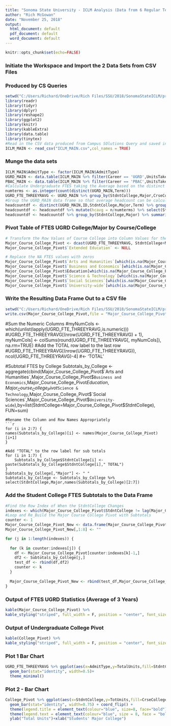 ```yaml
---
title: "Sonoma State University - ICLM Analysis (Data from 6 Regular Terms)"
author: "Rich McGowan"
date: "November 25, 2018"
output:
  html_document: default
  pdf_document: default
  word_document: default
---
```

```r
knitr::opts_chunk$set(echo=FALSE)
```
###  Initiate the Workspace and Import the 2 Data Sets from CSV Files
###  Produced by CS Queries
```r
setwd("C:/Users/Richard/OneDrive/Rich Files/SSU/2018/SonomaStateICLM/project")
library(readr)
library(tidyr)
library(dplyr)
library(reshape2)
library(ggplot2)
library(knitr)
library(kableExtra)
library(data.table)
library(tinytex)
#Read in the CSV data produced from Campus SOlutions Query and saved in local folder
ICLM_MAIN <- read_csv("ICLM_MAIN.csv",col_names = TRUE)
```
###  Munge the data sets
```r
ICLM_MAIN$AdmitType <- factor(ICLM_MAIN$AdmitType)
UGRD_MAIN <- data.table(ICLM_MAIN %>% filter(Career == 'UGRD',UnitsTakenPrgrss > 0))
PBAC_MAIN <- data.table(ICLM_MAIN %>% filter(Career == 'PBAC',UnitsTakenPrgrss > 0))
#Calculate Undergraduate FTES taking the Average based on the distinct number of terms in the dataframe (e.g. summing the Units Taken Profgressby dividing by 6 regular terms gives a 3 year average)
numterms <- as.integer(count(distinct(UGRD_MAIN,Term)))
UGRD_FTE_THREEYRAVG <- UGRD_MAIN %>% group_by(StdntCollege,Major,CrseCollege) %>% summarize(FTES= round(sum(UnitsTakenPrgrss)/15)/numterms)
#Group the UGRD_MAIN data frame so that average headcount can be calculated
headcountdf <- distinct(UGRD_MAIN,ID,StdntCollege,Major,Term) %>% group_by(StdntCollege,Major) %>% count(ID)
headcountdf <- headcountdf %>% mutate(hcavg = n/numterms) %>% select(StdntCollege,Major,hcavg)
headcountdf <- headcountdf %>% group_by(StdntCollege,Major) %>% summarize(n())
```

###  Pivot Table of FTES UGRD College/Major by Course/College
```r
# Transform the Row Values of Course College into Column Values for the Data Frame (using the dcast function)
Major_Course_College_Pivot <- dcast(UGRD_FTE_THREEYRAVG, StdntCollege+Major~CrseCollege)
Major_Course_College_Pivot$`Extended Education` <- NULL

# Replace the NA FTES values with zeros
Major_Course_College_Pivot$`Arts and Humanities`[which(is.na(Major_Course_College_Pivot$`Arts and Humanities`))] <- 0
Major_Course_College_Pivot$`Business and Economics`[which(is.na(Major_Course_College_Pivot$`Business and Economics`))] <- 0
Major_Course_College_Pivot$Education[which(is.na(Major_Course_College_Pivot$Education))] <- 0
Major_Course_College_Pivot$`Science & Technology`[which(is.na(Major_Course_College_Pivot$`Science & Technology`))] <- 0
Major_Course_College_Pivot$`Social Sciences`[which(is.na(Major_Course_College_Pivot$`Social Sciences`))] <- 0
Major_Course_College_Pivot$`University-wide`[which(is.na(Major_Course_College_Pivot$`University-wide`))] <- 0
```

### Write the Resulting Data Frame Out to a CSV file
```r
setwd("C:/Users/Richard/OneDrive/Rich Files/SSU/2018/SonomaStateICLM/project")
write.csv(Major_Course_College_Pivot,file = "Major_Course_College_Pivot.csv")
```



#Sum the Numeric Columns
#myNumCols <- which(unlist(lapply(UGRD_FTE_THREEYRAVG,is.numeric)))
#UGRD_FTE_THREEYRAVG[(nrow(UGRD_FTE_THREEYRAVG) + 1), myNumCols] <- colSums(round(UGRD_FTE_THREEYRAVG[, myNumCols]), na.rm=TRUE)
#Add the TOTAL row label to the last row
#UGRD_FTE_THREEYRAVG[(nrow(UGRD_FTE_THREEYRAVG)), ncol(UGRD_FTE_THREEYRAVG)-4] #<- 'TOTAL'

#Subtotal FTES by College
Subtotals_by_College <- aggregate(cbind(Major_Course_College_Pivot$`Arts and Humanities`,Major_Course_College_Pivot$`Business and Economics`,Major_Course_College_Pivot$Education,Major_Course_College_Pivot$`Science & Technology`,Major_Course_College_Pivot$`Social Sciences`,Major_Course_College_Pivot$`University-wide`),by=list(StdntCollege=Major_Course_College_Pivot$StdntCollege), FUN=sum)
```
#Rename the Column and Row Names Appropriately
```r
for (i in 2:7) {
names(Subtotals_by_College)[i] <- names(Major_Course_College_Pivot)[i+1]
}

#Add "TOTAL" to the row label for sub totals
for (i in 1:7) {
    Subtotals_by_College$StdntCollege[i] <-      paste(Subtotals_by_College$StdntCollege[i]," TOTAL")
}
Subtotals_by_College[,"Major"] <- " "
Subtotals_by_College <- Subtotals_by_College %>% select(StdntCollege,Major,names(Subtotals_by_College)[2:7])

```

###  Add the Student College FTES Subtotals to the Data Frame
```r
#Find the Row Index of When the StdntCollege Changes
indexes <- which(Major_Course_College_Pivot$StdntCollege != lag(Major_Course_College_Pivot$StdntCollege))
#Loop and Re_Build the Major Course College Pivot with Subtotals
counter <- 1
Major_Course_College_Pivot_New <- data.frame(Major_Course_College_Pivot)
Major_Course_College_Pivot_New[,1:8] <- ""

for (j in 1:length(indexes)) {
  
  for (k in counter:indexes[j]) {
    df <- Major_Course_College_Pivot[counter:indexes[k]-1,]
    df2 <- Subtotals_by_College[j,]
    test_df <- rbind(df,df2)
    counter <- k
  }
  
  Major_Course_College_Pivot_New <- rbind(test_df,Major_Course_College_Pivot_New)
}


```

###  Output of FTES UGRD Statistics (Average of 3 Years)
```r
kable(Major_Course_College_Pivot) %>% 
kable_styling("striped", full_width = F, position = "center", font_size = 10)

```
###  Output of Undergraduate College Pivot
```r
kable(College_Pivot) %>% 
kable_styling("striped", full_width = F, position = "center", font_size = 10)
```
###  Plot 1 Bar Chart
```r
UGRD_FTE_THREEYRAVG %>% ggplot(aes(x=AdmitType,y=TotalUnits,fill=StdntCollege))+
  geom_bar(stat="identity", width=0.5)+
  theme_minimal()
```
### Plot 2 - Bar Chart
```r
College_Pivot %>% ggplot(aes(x=StdntCollege,y=TotUnits,fill=CrseCollege)) +
  geom_bar(stat="identity", width=0.75) + coord_flip() +
  theme(legend.title = element_text(colour="blue", size=8, face="bold"))+
  theme(legend.text = element_text(colour="blue", size = 8, face = "bold"))+
  ylab("Total Units")+xlab("Students' Major College")
```

